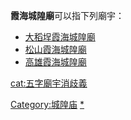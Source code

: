 '''霞海城隍廟'''可以指下列廟宇：
*[[大稻埕霞海城隍廟|大稻埕霞海城隍廟]]
*[[松山霞海城隍廟|松山霞海城隍廟]]
*[[高雄霞海城隍廟|高雄霞海城隍廟]]

{{disambig}}

[[cat:五字廟宇消歧義|cat:五字廟宇消歧義]]
[[Category:城隍庙|Category:城隍庙]]
[[Category:霞海城隍廟|*]]